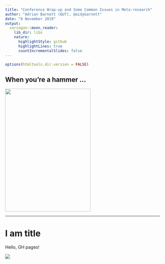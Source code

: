 ---
title: "Conference Wrap-up and Some Common Issues in Meta-research"
author: "Adrian Barnett (QUT), @aidybarnett"
date: "8 November 2019"
output:
  xaringan::moon_reader:
    lib_dir: libs
    nature:
      highlightStyle: github
      highlightLines: true
      countIncrementalSlides: false
---
```{r setup, include=FALSE}
options(htmltools.dir.version = FALSE)
```

## When you're a hammer ...

<img src="figures/hammer1.jpg" width="278" height="400">

---
# I am title

Hello, GH pages!

<!--- Peter Lorre: --->
![](https://media.giphy.com/media/3oKIPvNA4Izfo9fkKQ/giphy.gif) 

